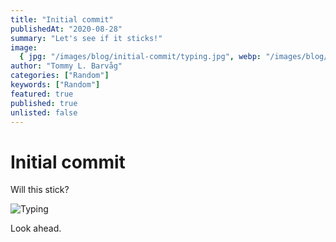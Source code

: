 ```yaml
---
title: "Initial commit"
publishedAt: "2020-08-28"
summary: "Let's see if it sticks!"
image:
  { jpg: "/images/blog/initial-commit/typing.jpg", webp: "/images/blog/initial-commit/typing.webp" }
author: "Tommy L. Barvåg"
categories: ["Random"]
keywords: ["Random"]
featured: true
published: true
unlisted: false
---
```


# Initial commit

Will this stick?

![Typing](/images/blog/initial-commit/typing.jpg)


<ContactForm />

Look ahead.
